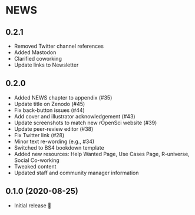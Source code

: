 # NEWS 

## 0.2.1

* Removed Twitter channel references
* Added Mastodon
* Clarified coworking
* Update links to Newsletter

## 0.2.0

* Added NEWS chapter to appendix (#35)
* Update title on Zenodo (#45)
* Fix back-button issues (#44)
* Add cover and illustrator acknowledgement (#43)
* Update screenshots to match new rOpenSci website (#39)
* Update peer-review editor (#38)
* Fix Twitter link (#28)
* Minor text re-wording (e.g., #34)
* Switched to BS4 bookdown template
* Added new resources: Help Wanted Page, Use Cases Page, R-universe, Social Co-working
* Tweaked content
* Updated staff and community manager information

## 0.1.0 (2020-08-25)

* Initial release 🎉
